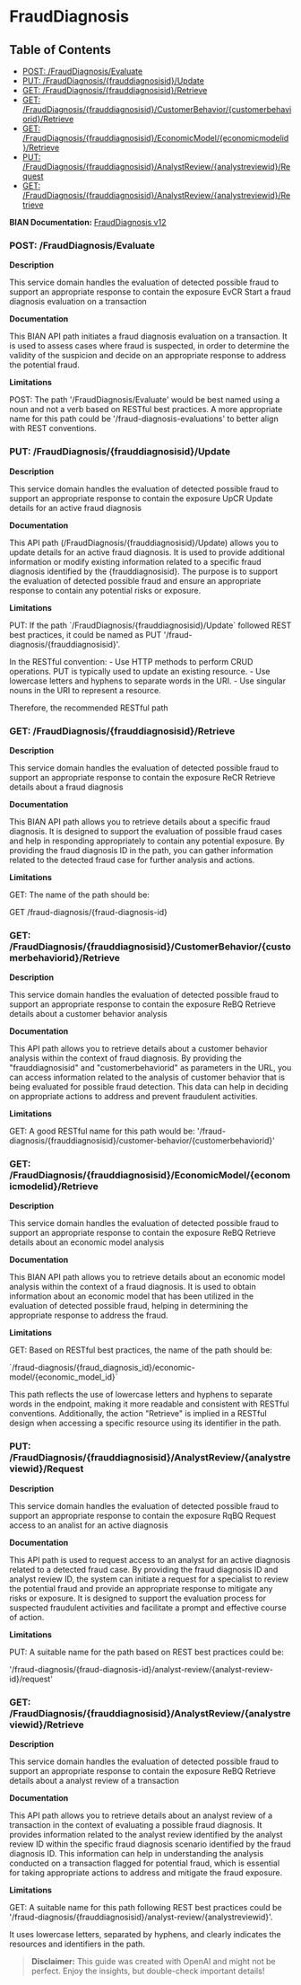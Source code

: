 # FraudDiagnosis

## Table of Contents
- [POST: /FraudDiagnosis/Evaluate](#post-/frauddiagnosis/evaluate)
- [PUT: /FraudDiagnosis/\{frauddiagnosisid\}/Update](#put-/frauddiagnosis/\{frauddiagnosisid\}/update)
- [GET: /FraudDiagnosis/\{frauddiagnosisid\}/Retrieve](#get-/frauddiagnosis/\{frauddiagnosisid\}/retrieve)
- [GET: /FraudDiagnosis/\{frauddiagnosisid\}/CustomerBehavior/\{customerbehaviorid\}/Retrieve](#get-/frauddiagnosis/\{frauddiagnosisid\}/customerbehavior/\{customerbehaviorid\}/retrieve)
- [GET: /FraudDiagnosis/\{frauddiagnosisid\}/EconomicModel/\{economicmodelid\}/Retrieve](#get-/frauddiagnosis/\{frauddiagnosisid\}/economicmodel/\{economicmodelid\}/retrieve)
- [PUT: /FraudDiagnosis/\{frauddiagnosisid\}/AnalystReview/\{analystreviewid\}/Request](#put-/frauddiagnosis/\{frauddiagnosisid\}/analystreview/\{analystreviewid\}/request)
- [GET: /FraudDiagnosis/\{frauddiagnosisid\}/AnalystReview/\{analystreviewid\}/Retrieve](#get-/frauddiagnosis/\{frauddiagnosisid\}/analystreview/\{analystreviewid\}/retrieve)


**BIAN Documentation:** [FraudDiagnosis v12](https://app.swaggerhub.com/apis/BIAN-3/FraudDiagnosis/12.0.0)

### POST: /FraudDiagnosis/Evaluate

**Description**

This service domain handles the evaluation of detected possible fraud to support an appropriate response to contain the exposure EvCR Start a fraud diagnosis evaluation on a transaction

**Documentation**

This BIAN API path initiates a fraud diagnosis evaluation on a transaction\. It is used to assess cases where fraud is suspected\, in order to determine the validity of the suspicion and decide on an appropriate response to address the potential fraud\.

**Limitations**

POST: The path '/FraudDiagnosis/Evaluate' would be best named using a noun and not a verb based on RESTful best practices\. A more appropriate name for this path could be '/fraud\-diagnosis\-evaluations' to better align with REST conventions\.

### PUT: /FraudDiagnosis/\{frauddiagnosisid\}/Update

**Description**

This service domain handles the evaluation of detected possible fraud to support an appropriate response to contain the exposure UpCR Update details for an active fraud diagnosis

**Documentation**

This API path \(/FraudDiagnosis/\{frauddiagnosisid\}/Update\) allows you to update details for an active fraud diagnosis\. It is used to provide additional information or modify existing information related to a specific fraud diagnosis identified by the \{frauddiagnosisid\}\. The purpose is to support the evaluation of detected possible fraud and ensure an appropriate response to contain any potential risks or exposure\.

**Limitations**

PUT: If the path \`/FraudDiagnosis/\{frauddiagnosisid\}/Update\` followed REST best practices\, it could be named as PUT '/fraud\-diagnosis/\{frauddiagnosisid\}'\. 

In the RESTful convention:
\- Use HTTP methods to perform CRUD operations\. PUT is typically used to update an existing resource\.
\- Use lowercase letters and hyphens to separate words in the URI\.
\- Use singular nouns in the URI to represent a resource\.

Therefore\, the recommended RESTful path

### GET: /FraudDiagnosis/\{frauddiagnosisid\}/Retrieve

**Description**

This service domain handles the evaluation of detected possible fraud to support an appropriate response to contain the exposure ReCR Retrieve details about a fraud diagnosis

**Documentation**

This BIAN API path allows you to retrieve details about a specific fraud diagnosis\. It is designed to support the evaluation of possible fraud cases and help in responding appropriately to contain any potential exposure\. By providing the fraud diagnosis ID in the path\, you can gather information related to the detected fraud case for further analysis and actions\.

**Limitations**

GET: The name of the path should be:

GET /fraud\-diagnosis/\{fraud\-diagnosis\-id\}

### GET: /FraudDiagnosis/\{frauddiagnosisid\}/CustomerBehavior/\{customerbehaviorid\}/Retrieve

**Description**

This service domain handles the evaluation of detected possible fraud to support an appropriate response to contain the exposure ReBQ Retrieve details about a customer behavior analysis

**Documentation**

This API path allows you to retrieve details about a customer behavior analysis within the context of fraud diagnosis\. By providing the "frauddiagnosisid" and "customerbehaviorid" as parameters in the URL\, you can access information related to the analysis of customer behavior that is being evaluated for possible fraud detection\. This data can help in deciding on appropriate actions to address and prevent fraudulent activities\.

**Limitations**

GET: A good RESTful name for this path would be: 
'/fraud\-diagnosis/\{frauddiagnosisid\}/customer\-behavior/\{customerbehaviorid\}'

### GET: /FraudDiagnosis/\{frauddiagnosisid\}/EconomicModel/\{economicmodelid\}/Retrieve

**Description**

This service domain handles the evaluation of detected possible fraud to support an appropriate response to contain the exposure ReBQ Retrieve details about an economic model analysis

**Documentation**

This BIAN API path allows you to retrieve details about an economic model analysis within the context of a fraud diagnosis\. It is used to obtain information about an economic model that has been utilized in the evaluation of detected possible fraud\, helping in determining the appropriate response to address the fraud\.

**Limitations**

GET: Based on RESTful best practices\, the name of the path should be:

\`/fraud\-diagnosis/\{fraud\_diagnosis\_id\}/economic\-model/\{economic\_model\_id\}\`

This path reflects the use of lowercase letters and hyphens to separate words in the endpoint\, making it more readable and consistent with RESTful conventions\. Additionally\, the action "Retrieve" is implied in a RESTful design when accessing a specific resource using its identifier in the path\.

### PUT: /FraudDiagnosis/\{frauddiagnosisid\}/AnalystReview/\{analystreviewid\}/Request

**Description**

This service domain handles the evaluation of detected possible fraud to support an appropriate response to contain the exposure RqBQ Request access to an analist for an active diagnosis

**Documentation**

This API path is used to request access to an analyst for an active diagnosis related to a detected fraud case\. By providing the fraud diagnosis ID and analyst review ID\, the system can initiate a request for a specialist to review the potential fraud and provide an appropriate response to mitigate any risks or exposure\. It is designed to support the evaluation process for suspected fraudulent activities and facilitate a prompt and effective course of action\.

**Limitations**

PUT: A suitable name for the path based on REST best practices could be:

'/fraud\-diagnosis/\{fraud\-diagnosis\-id\}/analyst\-review/\{analyst\-review\-id\}/request'

### GET: /FraudDiagnosis/\{frauddiagnosisid\}/AnalystReview/\{analystreviewid\}/Retrieve

**Description**

This service domain handles the evaluation of detected possible fraud to support an appropriate response to contain the exposure ReBQ Retrieve details about a analyst review of a transaction

**Documentation**

This API path allows you to retrieve details about an analyst review of a transaction in the context of evaluating a possible fraud diagnosis\. It provides information related to the analyst review identified by the analyst review ID within the specific fraud diagnosis scenario identified by the fraud diagnosis ID\. This information can help in understanding the analysis conducted on a transaction flagged for potential fraud\, which is essential for taking appropriate actions to address and mitigate the fraud exposure\.

**Limitations**

GET: A suitable name for this path following REST best practices could be '/fraud\-diagnosis/\{frauddiagnosisid\}/analyst\-review/\{analystreviewid\}'\. 

It uses lowercase letters\, separated by hyphens\, and clearly indicates the resources and identifiers in the path\.

> **Disclaimer:** This guide was created with OpenAI and might not be perfect. Enjoy the insights, but double-check important details!
